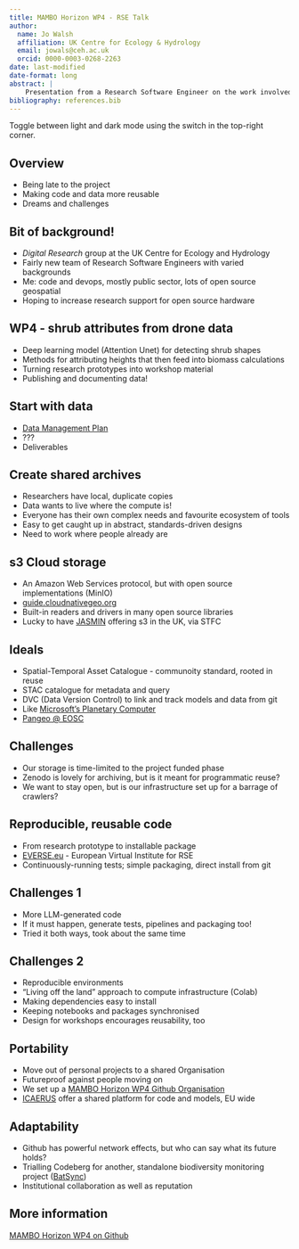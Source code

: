 ```yaml
---
title: MAMBO Horizon WP4 - RSE Talk 
author:
  name: Jo Walsh
  affiliation: UK Centre for Ecology & Hydrology
  email: jowals@ceh.ac.uk
  orcid: 0000-0003-0268-2263
date: last-modified
date-format: long
abstract: |
    Presentation from a Research Software Engineer on the work involved making MAMBO code and data portable and reusable, with potential lessons for future effort
bibliography: references.bib
---
```


:::: {.content-visible when-format="html" unless-format="revealjs"}
:::{.callout-tip}
Toggle between light and dark mode using the switch in the top-right corner.
:::
::::

## Overview 

* Being late to the project
* Making code and data more reusable
* Dreams and challenges

## Bit of background!

* _Digital Research_ group at the UK Centre for Ecology and Hydrology
* Fairly new team of Research Software Engineers with varied backgrounds
* Me: code and devops, mostly public sector, lots of open source geospatial
* Hoping to increase research support for open source hardware

## WP4 - shrub attributes from drone data

* Deep learning model (Attention Unet) for detecting shrub shapes 
* Methods for attributing heights that then feed into biomass calculations
* Turning research prototypes into workshop material
* Publishing and documenting data! 

## Start with data 

* [Data Management Plan](https://www.ceh.ac.uk/news-and-media/blogs/implementing-fair-wizard-ukceh)
* ???
* Deliverables

## Create shared archives

* Researchers have local, duplicate copies
* Data wants to live where the compute is!
* Everyone has their own complex needs and favourite ecosystem of tools
* Easy to get caught up in abstract, standards-driven designs
* Need to work where people already are

## s3 Cloud storage

* An Amazon Web Services protocol, but with open source implementations (MinIO)
* [guide.cloudnativegeo.org](https://guide.cloudnativegeo.org)
* Built-in readers and drivers in many open source libraries
* Lucky to have [JASMIN](https://jasmin.ac.uk/) offering s3 in the UK, via STFC

## Ideals 

* Spatial-Temporal Asset Catalogue - communoity standard, rooted in reuse
* STAC catalogue for metadata and query
* DVC (Data Version Control) to link and track models and data from git
* Like [Microsoft's Planetary Computer](https://planetarycomputer.microsoft.com)
* [Pangeo @ EOSC](https://pangeo-eosc.vm.fedcloud.eu/)

## Challenges

* Our storage is time-limited to the project funded phase
* Zenodo is lovely for archiving, but is it meant for programmatic reuse?
* We want to stay open, but is our infrastructure set up for a barrage of crawlers?

## Reproducible, reusable code

* From research prototype to installable package
* [EVERSE.eu](https://everse.software/) - European Virtual Institute for RSE
* Continuously-running tests; simple packaging, direct install from git

## Challenges 1

* More LLM-generated code
* If it must happen, generate tests, pipelines and packaging too!
* Tried it both ways, took about the same time

## Challenges 2

* Reproducible environments
* "Living off the land" approach to compute infrastructure (Colab)
* Making dependencies easy to install
* Keeping notebooks and packages synchronised
* Design for workshops encourages reusability, too

## Portability

* Move out of personal projects to a shared Organisation
* Futureproof against people moving on
* We set up a [MAMBO Horizon WP4 Github Organisation](https://github.com/MAMBO-Horizon-WP4/) 
* [ICAERUS](https://icaerus.eu/) offer a shared platform for code and models, EU wide

## Adaptability

* Github has powerful network effects, but who can say what its future holds?
* Trialling Codeberg for another, standalone biodiversity monitoring project ([BatSync](https://codeberg.org/BatSync))
* Institutional collaboration as well as reputation



## More information

[MAMBO Horizon WP4 on Github](https://github.com/MAMBO-Horizon-WP4/)


